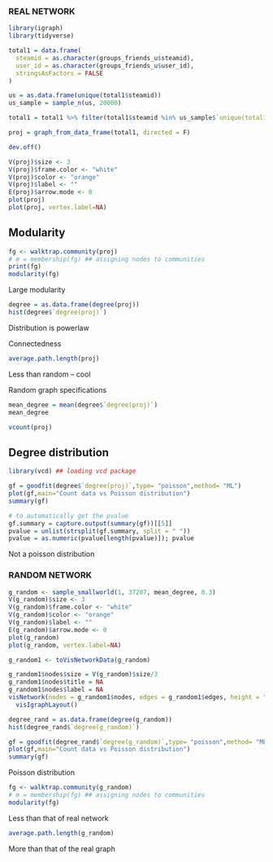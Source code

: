 ### REAL NETWORK

```r
library(igraph)
library(tidyverse)

total1 = data.frame(
  steamid = as.character(groups_friends_u$steamid),
  user_id = as.character(groups_friends_u$user_id),
  stringsAsFactors = FALSE
)

us = as.data.frame(unique(total1$steamid))
us_sample = sample_n(us, 20000)

total1 = total1 %>% filter(total1$steamid %in% us_sample$`unique(total1$steamid)`)

proj = graph_from_data_frame(total1, directed = F)

dev.off()

V(proj)$size <- 3 
V(proj)$frame.color <- "white" 
V(proj)$color <- "orange" 
V(proj)$label <- "" 
E(proj)$arrow.mode <- 0 
plot(proj)
plot(proj, vertex.label=NA)
```



## Modularity
```r
fg <- walktrap.community(proj)
# m = membership(fg) ## assigning nodes to communities
print(fg)
modularity(fg)


```
Large modularity


```r
degree = as.data.frame(degree(proj))
hist(degree$`degree(proj)`)

```
Distribution is powerlaw 

Connectedness
```r
average.path.length(proj)

```
Less than random -- cool



Random graph specifications
```r
mean_degree = mean(degree$`degree(proj)`)
mean_degree

vcount(proj)
```



## Degree distribution
```r
library(vcd) ## loading vcd package

gf = goodfit(degree$`degree(proj)`,type= "poisson",method= "ML")
plot(gf,main="Count data vs Poisson distribution")
summary(gf)

# to automatically get the pvalue
gf.summary = capture.output(summary(gf))[[5]]
pvalue = unlist(strsplit(gf.summary, split = " "))
pvalue = as.numeric(pvalue[length(pvalue)]); pvalue

```
Not a poisson distribution


### RANDOM NETWORK
```r
g_random <- sample_smallworld(1, 37207, mean_degree, 0.3)
V(g_random)$size <- 3 
V(g_random)$frame.color <- "white" 
V(g_random)$color <- "orange" 
V(g_random)$label <- "" 
E(g_random)$arrow.mode <- 0 
plot(g_random)
plot(g_random, vertex.label=NA)

g_random1 <- toVisNetworkData(g_random)

g_random1$nodes$size = V(g_random)$size/3
g_random1$nodes$title = NA
g_random1$nodes$label = NA
visNetwork(nodes = g_random1$nodes, edges = g_random1$edges, height = "800px", width = "1600px") %>% 
  visIgraphLayout()                      
```


```r
degree_rand = as.data.frame(degree(g_random))
hist(degree_rand$`degree(g_random)`)
```

```r
gf = goodfit(degree_rand$`degree(g_random)`,type= "poisson",method= "ML")
plot(gf,main="Count data vs Poisson distribution")
summary(gf)
```
Poisson distribution

```r
fg <- walktrap.community(g_random)
# m = membership(fg) ## assigning nodes to communities
modularity(fg)
```
Less than that of real network



```r
average.path.length(g_random)
```
More than that of the real graph
